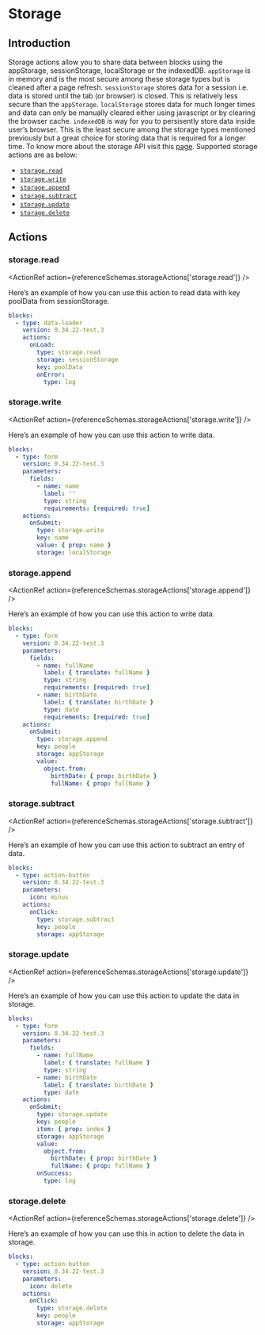 
# Storage

## Introduction

Storage actions allow you to share data between blocks using the appStorage, sessionStorage,
localStorage or the indexedDB. `appStorage` is in memory and is the most secure among these storage
types but is cleaned after a page refresh. `sessionStorage` stores data for a session i.e. data is
stored until the tab (or browser) is closed. This is relatively less secure than the `appStorage`.
`localStorage` stores data for much longer times and data can only be manually cleared either using
javascript or by clearing the browser cache. `indexedDB` is way for you to persisently store data
inside user’s browser. This is the least secure among the storage types mentioned previously but a
great choice for storing data that is required for a longer time. To know more about the storage API
visit this [page](../guides/storage.md). Supported storage actions are as below:

- [`storage.read`](#storageread)
- [`storage.write`](#storagewrite)
- [`storage.append`](#storageappend)
- [`storage.subtract`](#storagesubtract)
- [`storage.update`](#storageupdate)
- [`storage.delete`](#storagedelete)

## Actions

### storage.read<Side name="storage.read" />

<ActionRef action={referenceSchemas.storageActions['storage.read']} />

Here’s an example of how you can use this action to read data with key poolData from sessionStorage.

```yaml validate blocks-snippet
blocks:
  - type: data-loader
    version: 0.34.22-test.3
    actions:
      onLoad:
        type: storage.read
        storage: sessionStorage
        key: poolData
        onError:
          type: log
```

### storage.write<Side name="storage.write" />

<ActionRef action={referenceSchemas.storageActions['storage.write']} />

Here’s an example of how you can use this action to write data.

```yaml validate blocks-snippet
blocks:
  - type: form
    version: 0.34.22-test.3
    parameters:
      fields:
        - name: name
          label: ''
          type: string
          requirements: [required: true]
    actions:
      onSubmit:
        type: storage.write
        key: name
        value: { prop: name }
        storage: localStorage
```

### storage.append<Side name="storage.append" />

<ActionRef action={referenceSchemas.storageActions['storage.append']} />

Here’s an example of how you can use this action to write data.

```yaml validate blocks-snippet
blocks:
  - type: form
    version: 0.34.22-test.3
    parameters:
      fields:
        - name: fullName
          label: { translate: fullName }
          type: string
          requirements: [required: true]
        - name: birthDate
          label: { translate: birthDate }
          type: date
          requirements: [required: true]
    actions:
      onSubmit:
        type: storage.append
        key: people
        storage: appStorage
        value:
          object.from:
            birthDate: { prop: birthDate }
            fullName: { prop: fullName }
```

### storage.subtract<Side name="storage.subtract" />

<ActionRef action={referenceSchemas.storageActions['storage.subtract']} />

Here’s an example of how you can use this action to subtract an entry of data.

```yaml validate blocks-snippet
blocks:
  - type: action-button
    version: 0.34.22-test.3
    parameters:
      icon: minus
    actions:
      onClick:
        type: storage.subtract
        key: people
        storage: appStorage
```

### storage.update<Side name="storage.update" />

<ActionRef action={referenceSchemas.storageActions['storage.update']} />

Here’s an example of how you can use this action to update the data in storage.

```yaml validate blocks-snippet
blocks:
  - type: form
    version: 0.34.22-test.3
    parameters:
      fields:
        - name: fullName
          label: { translate: fullName }
          type: string
        - name: birthDate
          label: { translate: birthDate }
          type: date
    actions:
      onSubmit:
        type: storage.update
        key: people
        item: { prop: index }
        storage: appStorage
        value:
          object.from:
            birthDate: { prop: birthDate }
            fullName: { prop: fullName }
        onSuccess:
          type: log
```

### storage.delete<Side name="storage.delete" />

<ActionRef action={referenceSchemas.storageActions['storage.delete']} />

Here’s an example of how you can use this in action to delete the data in storage.

```yaml validate blocks-snippet
blocks:
  - type: action-button
    version: 0.34.22-test.3
    parameters:
      icon: delete
    actions:
      onClick:
        type: storage.delete
        key: people
        storage: appStorage
```
